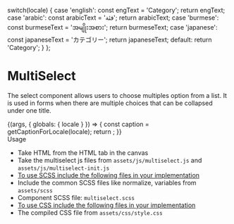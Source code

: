
  switch(locale) {
    case 'english': const engText = 'Category'; return engText;
    case 'arabic': const arabicText = 'فئة'; return arabicText;
    case 'burmese': const burmeseText = 'အမျိုးအစား'; return burmeseText;
    case 'japanese': const japaneseText = 'カテゴリー'; return japaneseText;
    default: return 'Category';
  }
};

<Meta title="Molecules/MultiSelect" />

<style>{`
 .subheading {
    font-weight: 700;
    font-size: 24px;
    color: #031c2d;
    letter-spacing: 1.5px;
    line-height: 24px;
    margin-bottom: 12px;
    margin-top: 40px;
  }
  .sbdocs .sbdocs-p,
  .sbdocs .sbdocs-li{
    font-size: 1rem;
  }
`}</style>

# MultiSelect
The select component allows users to choose multiples option from a list. It is used in forms when there are multiple choices that can be collapsed under one title.

<Story name="MultiSelect">
  {(args, { globals: { locale } }) => {
    const caption = getCaptionForLocale(locale);
    return <MultiSelect text={caption}></MultiSelect>;
  }}
</Story>

<div className="subheading">Usage</div>
<ul>
<li>Take HTML from the HTML tab in the canvas</li>
<li>Take the multiselect js files from <code>assets/js/multiselect.js</code> and <code>assets/js/multiselect-init.js</code></li>
<li><u>To use SCSS include the following files in your implementation</u></li>
<li>Include the common SCSS files like normalize, variables from <code>assets/scss</code></li>
<li>Component SCSS file: <code>multiselect.scss</code></li>
<li><u>To use CSS include the following files in your implementation</u></li>
<li>The compiled CSS file from <code>assets/css/style.css</code></li>
</ul>
